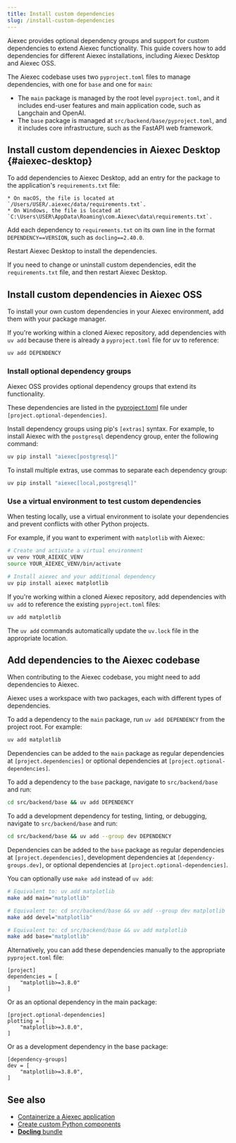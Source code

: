 ```yaml
---
title: Install custom dependencies
slug: /install-custom-dependencies
---
```


Aiexec provides optional dependency groups and support for custom dependencies to extend Aiexec functionality. This guide covers how to add dependencies for different Aiexec installations, including Aiexec Desktop and Aiexec OSS.

The Aiexec codebase uses two `pyproject.toml` files to manage dependencies, with one for `base` and one for `main`:

* The `main` package is managed by the root level `pyproject.toml`, and it includes end-user features and main application code, such as Langchain and OpenAI.
* The `base` package is managed at `src/backend/base/pyproject.toml`, and it includes core infrastructure, such as the FastAPI web framework.

## Install custom dependencies in Aiexec Desktop {#aiexec-desktop}

To add dependencies to Aiexec Desktop, add an entry for the package to the application's `requirements.txt` file:

    * On macOS, the file is located at `/Users/USER/.aiexec/data/requirements.txt`.
    * On Windows, the file is located at `C:\Users\USER\AppData\Roaming\com.Aiexec\data\requirements.txt`.

Add each dependency to `requirements.txt` on its own line in the format `DEPENDENCY==VERSION`, such as `docling==2.40.0`.

Restart Aiexec Desktop to install the dependencies.

If you need to change or uninstall custom dependencies, edit the `requirements.txt` file, and then restart Aiexec Desktop.

## Install custom dependencies in Aiexec OSS

To install your own custom dependencies in your Aiexec environment, add them with your package manager.

If you're working within a cloned Aiexec repository, add dependencies with `uv add` because there is already a `pyproject.toml` file for uv to reference:

```bash
uv add DEPENDENCY
```

### Install optional dependency groups

Aiexec OSS provides optional dependency groups that extend its functionality.

These dependencies are listed in the [pyproject.toml](https://github.com/khulnasoft-lab/aiexec/blob/main/pyproject.toml#L194) file under `[project.optional-dependencies]`.

Install dependency groups using pip's `[extras]` syntax. For example, to install Aiexec with the `postgresql` dependency group, enter the following command:

```bash
uv pip install "aiexec[postgresql]"
```

To install multiple extras, use commas to separate each dependency group:

```bash
uv pip install "aiexec[local,postgresql]"
```

### Use a virtual environment to test custom dependencies

When testing locally, use a virtual environment to isolate your dependencies and prevent conflicts with other Python projects.

For example, if you want to experiment with `matplotlib` with Aiexec:

```bash
# Create and activate a virtual environment
uv venv YOUR_AIEXEC_VENV
source YOUR_AIEXEC_VENV/bin/activate

# Install aiexec and your additional dependency
uv pip install aiexec matplotlib
```

If you're working within a cloned Aiexec repository, add dependencies with `uv add` to reference the existing `pyproject.toml` files:

```bash
uv add matplotlib
```

The `uv add` commands automatically update the `uv.lock` file in the appropriate location.

## Add dependencies to the Aiexec codebase

When contributing to the Aiexec codebase, you might need to add dependencies to Aiexec.

Aiexec uses a workspace with two packages, each with different types of dependencies.

To add a dependency to the `main` package, run `uv add DEPENDENCY` from the project root.
For example:

```bash
uv add matplotlib
```

Dependencies can be added to the `main` package as regular dependencies at `[project.dependencies]` or optional dependencies at `[project.optional-dependencies]`.

To add a dependency to the `base` package, navigate to `src/backend/base` and run:
```bash
cd src/backend/base && uv add DEPENDENCY
```

To add a development dependency for testing, linting, or debugging, navigate to `src/backend/base` and run:
```bash
cd src/backend/base && uv add --group dev DEPENDENCY
```

Dependencies can be added to the `base` package as regular dependencies at `[project.dependencies]`, development dependencies at `[dependency-groups.dev]`, or optional dependencies at `[project.optional-dependencies]`.

You can optionally use `make add` instead of `uv add`:

```bash
# Equivalent to: uv add matplotlib
make add main="matplotlib"

# Equivalent to: cd src/backend/base && uv add --group dev matplotlib
make add devel="matplotlib"

# Equivalent to: cd src/backend/base && uv add matplotlib
make add base="matplotlib"
```

Alternatively, you can add these dependencies manually to the appropriate `pyproject.toml` file:

```
[project]
dependencies = [
    "matplotlib>=3.8.0"
]
```

Or as an optional dependency in the main package:

```
[project.optional-dependencies]
plotting = [
    "matplotlib>=3.8.0",
]
```

Or as a development dependency in the base package:

```
[dependency-groups]
dev = [
    "matplotlib>=3.8.0",
]
```

## See also

* [Containerize a Aiexec application](/develop-application)
* [Create custom Python components](/components-custom-components)
* [**Docling** bundle](/integrations-docling)